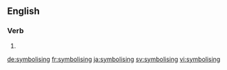 
==English==

===Verb===
{{head|en|present participle}}

# {{present participle of|symbolise|lang=en|nocat=1}}

[[de:symbolising]]
[[fr:symbolising]]
[[ja:symbolising]]
[[sv:symbolising]]
[[vi:symbolising]]
